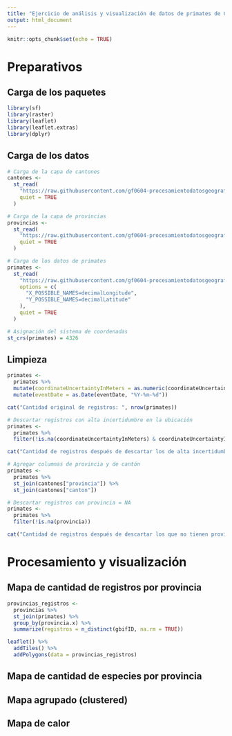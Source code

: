 ```yaml
---
title: "Ejercicio de análisis y visualización de datos de primates de Costa Rica"
output: html_document
---
```


```r
knitr::opts_chunk$set(echo = TRUE)
```

# Preparativos

## Carga de los paquetes

```r
library(sf)
library(raster)
library(leaflet)
library(leaflet.extras)
library(dplyr)
```

## Carga de los datos

```r
# Carga de la capa de cantones
cantones <-
  st_read(
    "https://raw.githubusercontent.com/gf0604-procesamientodatosgeograficos/2021i-datos/main/ign/delimitacion-territorial-administrativa/cr_cantones_simp_wgs84.geojson",
    quiet = TRUE
  )

# Carga de la capa de provincias
provincias <-
  st_read(
    "https://raw.githubusercontent.com/gf0604-procesamientodatosgeograficos/2021i-datos/main/ign/delimitacion-territorial-administrativa/cr_provincias_simp_wgs84.geojson",
    quiet = TRUE
  )

# Carga de los datos de primates
primates <-
  st_read(
    "https://raw.githubusercontent.com/gf0604-procesamientodatosgeograficos/2021i-datos/main/gbif/primates-cr-registros.csv",
    options = c(
      "X_POSSIBLE_NAMES=decimalLongitude",
      "Y_POSSIBLE_NAMES=decimalLatitude"
    ),
    quiet = TRUE
  )

# Asignación del sistema de coordenadas
st_crs(primates) = 4326
```


## Limpieza

```r
primates <-
  primates %>%
  mutate(coordinateUncertaintyInMeters = as.numeric(coordinateUncertaintyInMeters)) %>%
  mutate(eventDate = as.Date(eventDate, "%Y-%m-%d"))
```

```r
cat("Cantidad original de registros: ", nrow(primates))

# Descartar registros con alta incertidumbre en la ubicación
primates <-
  primates %>%
  filter(!is.na(coordinateUncertaintyInMeters) & coordinateUncertaintyInMeters <= 1000)

cat("Cantidad de registros después de descartar los de alta incertidumbre en la ubicación: ", nrow(primates))

# Agregar columnas de provincia y de cantón
primates <-
  primates %>%
  st_join(cantones["provincia"]) %>%
  st_join(cantones["canton"])

# Descartar registros con provincia = NA
primates <-
  primates %>%
  filter(!is.na(provincia))

cat("Cantidad de registros después de descartar los que no tienen provincia: ", nrow(primates))
```


# Procesamiento y visualización

## Mapa de cantidad de registros por provincia

```r
provincias_registros <-
  provincias %>%
  st_join(primates) %>%
  group_by(provincia.x) %>%
  summarize(registros = n_distinct(gbifID, na.rm = TRUE))  
```

```r
leaflet() %>%
  addTiles() %>%
  addPolygons(data = provincias_registros)
```


## Mapa de cantidad de especies por provincia

## Mapa agrupado (clustered)

## Mapa de calor